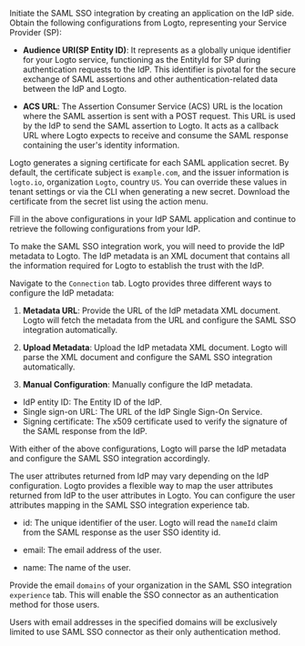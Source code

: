 
<Step index={0} title="Create a SAML SSO application on your IdP" >

Initiate the SAML SSO integration by creating an application on the IdP side. Obtain the following configurations from Logto, representing your Service Provider (SP):

- **Audience URI(SP Entity ID)**: It represents as a globally unique identifier for your Logto service, functioning as the EntityId for SP during authentication requests to the IdP. This identifier is pivotal for the secure exchange of SAML assertions and other authentication-related data between the IdP and Logto.

- **ACS URL**: The Assertion Consumer Service (ACS) URL is the location where the SAML assertion is sent with a POST request. This URL is used by the IdP to send the SAML assertion to Logto. It acts as a callback URL where Logto expects to receive and consume the SAML response containing the user's identity information.

<SsoSamlSpMetadata />

Logto generates a signing certificate for each SAML application secret. By default,
the certificate subject is `example.com`, and the issuer information is
`logto.io`, organization `Logto`, country `US`. You can override these values in
tenant settings or via the CLI when generating a new secret. Download the
certificate from the secret list using the action menu.

Fill in the above configurations in your IdP SAML application and continue to retrieve the following configurations from your IdP.

</Step>

<Step index={1} title="Configure SAML SSO on Logto">

To make the SAML SSO integration work, you will need to provide the IdP metadata to Logto. The IdP metadata is an XML document that contains all the information required for Logto to establish the trust with the IdP.

Navigate to the `Connection` tab. Logto provides three different ways to configure the IdP metadata:

1. **Metadata URL**: Provide the URL of the IdP metadata XML document. Logto will fetch the metadata from the URL and configure the SAML SSO integration automatically.

2. **Upload Metadata**: Upload the IdP metadata XML document. Logto will parse the XML document and configure the SAML SSO integration automatically.

3. **Manual Configuration**: Manually configure the IdP metadata.

- IdP entity ID: The Entity ID of the IdP.
- Single sign-on URL: The URL of the IdP Single Sign-On Service.
- Signing certificate: The x509 certificate used to verify the signature of the SAML response from the IdP.

With either of the above configurations, Logto will parse the IdP metadata and configure the SAML SSO integration accordingly.

</Step>

<Step index={2} title="Configure user attributes mapping">

The user attributes returned from IdP may vary depending on the IdP configuration. Logto provides a flexible way to map the user attributes returned from IdP to the user attributes in Logto. You can configure the user attributes mapping in the SAML SSO integration experience tab.

- id: The unique identifier of the user. Logto will read the `nameId` claim from the SAML response as the user SSO identity id.

- email: The email address of the user.

- name: The name of the user.

</Step>

<Step index={3} title="Set email domains and enable the SSO connector">

Provide the email `domains` of your organization in the SAML SSO integration `experience` tab. This will enable the SSO connector as an authentication method for those users.

Users with email addresses in the specified domains will be exclusively limited to use SAML SSO connector as their only authentication method.

</Step>
